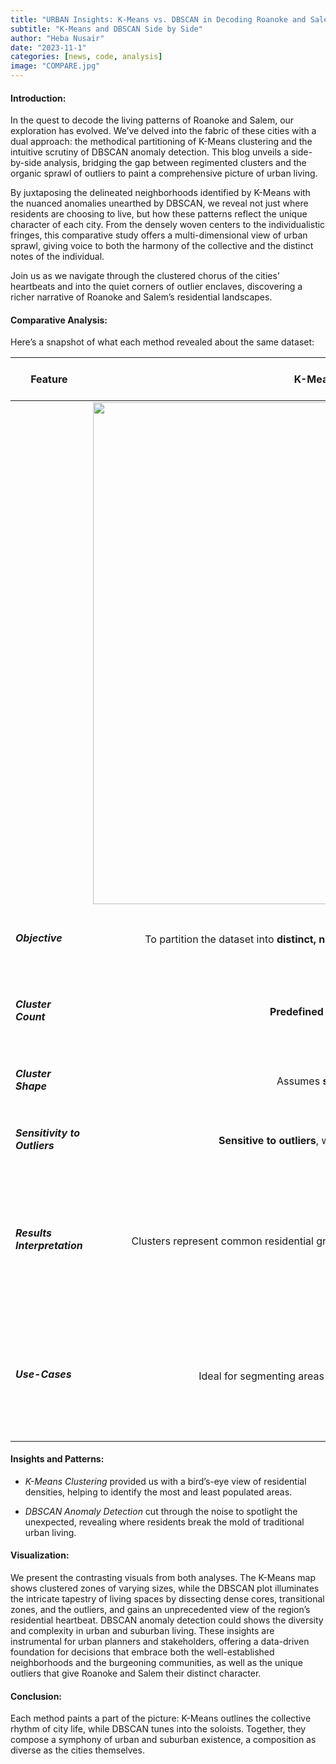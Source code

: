 ---
title: "URBAN Insights: K-Means vs. DBSCAN in Decoding Roanoke and Salem’s Residential Landscapes"
subtitle: "K-Means and DBSCAN Side by Side"
author: "Heba Nusair"
date: "2023-11-1"
categories: [news, code, analysis]
image: "COMPARE.jpg"
---

#### **Introduction:**

In the quest to decode the living patterns of Roanoke and Salem, our exploration has evolved. We've delved into the fabric of these cities with a dual approach: the methodical partitioning of K-Means clustering and the intuitive scrutiny of DBSCAN anomaly detection. This blog unveils a side-by-side analysis, bridging the gap between regimented clusters and the organic sprawl of outliers to paint a comprehensive picture of urban living.

By juxtaposing the delineated neighborhoods identified by K-Means with the nuanced anomalies unearthed by DBSCAN, we reveal not just where residents are choosing to live, but how these patterns reflect the unique character of each city. From the densely woven centers to the individualistic fringes, this comparative study offers a multi-dimensional view of urban sprawl, giving voice to both the harmony of the collective and the distinct notes of the individual.

Join us as we navigate through the clustered chorus of the cities' heartbeats and into the quiet corners of outlier enclaves, discovering a richer narrative of Roanoke and Salem's residential landscapes.

#### **Comparative Analysis:**

Here's a snapshot of what each method revealed about the same dataset:

+-----------------------------------+-----------------------------------------------------------------------------------------------+-----------------------------------------------------------------------------------------------------------------------+
| **Feature**                       | **K-Means Clustering**                                                                        | **DBSCAN Anomaly Detection**                                                                                          |
+===================================+:=============================================================================================:+:=====================================================================================================================:+
|                                   | ![](Clustering.JPG){width="803"}                                                              | ![](BDSCAN.png)                                                                                                       |
+-----------------------------------+-----------------------------------------------------------------------------------------------+-----------------------------------------------------------------------------------------------------------------------+
| ##### **Objective**               | To partition the dataset into **distinct, non-overlapping clusters** based on **proximity**.  | To identify **core groups** and **outliers** based on **density**.                                                    |
+-----------------------------------+-----------------------------------------------------------------------------------------------+-----------------------------------------------------------------------------------------------------------------------+
| ##### **Cluster Count**           | **Predefined** number of clusters.                                                            | Number of clusters based on data density, **without predefining**.                                                    |
+-----------------------------------+-----------------------------------------------------------------------------------------------+-----------------------------------------------------------------------------------------------------------------------+
| ##### **Cluster Shape**           | Assumes **spherical** clusters.                                                               | Can detect clusters of **arbitrary shapes**.                                                                          |
+-----------------------------------+-----------------------------------------------------------------------------------------------+-----------------------------------------------------------------------------------------------------------------------+
| ##### **Sensitivity to Outliers** | **Sensitive to outliers**, which may skew the clustering.                                     | **Robust to outliers**, labels them as **noise**.                                                                     |
+-----------------------------------+-----------------------------------------------------------------------------------------------+-----------------------------------------------------------------------------------------------------------------------+
| ##### **Results Interpretation**  | Clusters represent common residential groupings, indicating **popular areas** for settlement. | Highlights **both common groupings and anomalies**, providing insight into standard and atypical residential choices. |
+-----------------------------------+-----------------------------------------------------------------------------------------------+-----------------------------------------------------------------------------------------------------------------------+
| ##### **Use-Cases**               | Ideal for segmenting areas into clear, defined neighborhoods.                                 | Suited for identifying unique living spaces, potential for new developments, and rural or isolated homes.             |
+-----------------------------------+-----------------------------------------------------------------------------------------------+-----------------------------------------------------------------------------------------------------------------------+

#### **Insights and Patterns:**

-   *K-Means Clustering* provided us with a bird's-eye view of residential densities, helping to identify the most and least populated areas.

-   *DBSCAN Anomaly Detection* cut through the noise to spotlight the unexpected, revealing where residents break the mold of traditional urban living.

#### **Visualization:**

We present the contrasting visuals from both analyses. The K-Means map shows clustered zones of varying sizes, while the DBSCAN plot illuminates the intricate tapestry of living spaces by dissecting dense cores, transitional zones, and the outliers, and gains an unprecedented view of the region's residential heartbeat. DBSCAN anomaly detection could shows the diversity and complexity in urban and suburban living. These insights are instrumental for urban planners and stakeholders, offering a data-driven foundation for decisions that embrace both the well-established neighborhoods and the burgeoning communities, as well as the unique outliers that give Roanoke and Salem their distinct character.

#### **Conclusion:**

Each method paints a part of the picture: K-Means outlines the collective rhythm of city life, while DBSCAN tunes into the soloists. Together, they compose a symphony of urban and suburban existence, a composition as diverse as the cities themselves.
